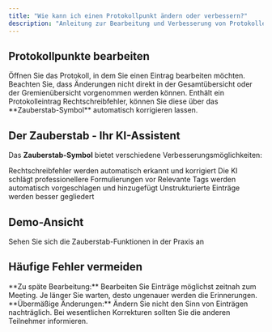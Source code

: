 ```yaml
---
title: "Wie kann ich einen Protokollpunkt ändern oder verbessern?"
description: "Anleitung zur Bearbeitung und Verbesserung von Protokolleinträgen"
---
```


## Protokollpunkte bearbeiten

<Steps>
  <Step title="Protokoll öffnen">
    Öffnen Sie das Protokoll, in dem Sie einen Eintrag bearbeiten möchten.
  </Step>
  <Step title="Direktbearbeitung">
    Beachten Sie, dass Änderungen nicht direkt in der Gesamtübersicht oder der Gremienübersicht vorgenommen werden können.
  </Step>
  <Step title="Rechtschreibkorrektur">
    Enthält ein Protokolleintrag Rechtschreibfehler, können Sie diese über das **Zauberstab-Symbol** automatisch korrigieren lassen.
  </Step>
</Steps>

## Der Zauberstab - Ihr KI-Assistent

Das **Zauberstab-Symbol** bietet verschiedene Verbesserungsmöglichkeiten:

<CardGroup cols={2}>
  <Card title="✨ Automatische Korrektur" icon="wand-magic-sparkles">
    Rechtschreibfehler werden automatisch erkannt und korrigiert
  </Card>
  <Card title="📝 Formulierungen verbessern" icon="pen">
    Die KI schlägt professionellere Formulierungen vor
  </Card>
  <Card title="🏷️ Tags hinzufügen" icon="tags">
    Relevante Tags werden automatisch vorgeschlagen und hinzugefügt
  </Card>
  <Card title="🎯 Strukturierung" icon="list">
    Unstrukturierte Einträge werden besser gegliedert
  </Card>
</CardGroup>

## Demo-Ansicht

<Card title="📹 Zur interaktiven Demo" href="https://app.arcade.software/flows/nHiRHiVEAqe5GYcpLLgr/view" icon="play">
  Sehen Sie sich die Zauberstab-Funktionen in der Praxis an
</Card>

## Häufige Fehler vermeiden

<Warning>
**Zu späte Bearbeitung:** Bearbeiten Sie Einträge möglichst zeitnah zum Meeting. Je länger Sie warten, desto ungenauer werden die Erinnerungen.
</Warning>

<Warning>
**Übermäßige Änderungen:** Ändern Sie nicht den Sinn von Einträgen nachträglich. Bei wesentlichen Korrekturen sollten Sie die anderen Teilnehmer informieren.
</Warning> 